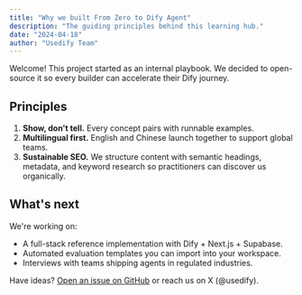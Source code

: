 ```yaml
---
title: "Why we built From Zero to Dify Agent"
description: "The guiding principles behind this learning hub."
date: "2024-04-18"
author: "Usedify Team"
---
```


Welcome! This project started as an internal playbook. We decided to open-source it so every builder can accelerate their Dify journey.

## Principles

1. **Show, don't tell.** Every concept pairs with runnable examples.
2. **Multilingual first.** English and Chinese launch together to support global teams.
3. **Sustainable SEO.** We structure content with semantic headings, metadata, and keyword research so practitioners can discover us organically.

## What's next

We're working on:

- A full-stack reference implementation with Dify + Next.js + Supabase.
- Automated evaluation templates you can import into your workspace.
- Interviews with teams shipping agents in regulated industries.

Have ideas? [Open an issue on GitHub](https://github.com/) or reach us on X (@usedify).
